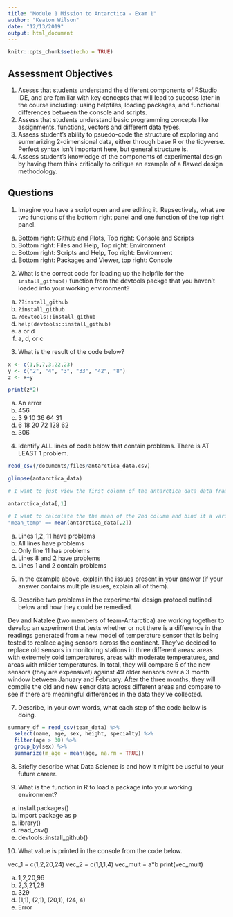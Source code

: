 ```yaml
---
title: "Module 1 Mission to Antarctica - Exam 1"
author: "Keaton Wilson"
date: "12/13/2019"
output: html_document
---
```


```r
knitr::opts_chunk$set(echo = TRUE)
```

## Assessment Objectives  
1. Asesss that students understand the different components of RStudio IDE, and are familiar with key concepts that will lead to success later in the course including: using helpfiles, loading packages, and functional differences between the console and scripts.  
2. Assess that students understand basic programming concepts like assignments, functions, vectors and different data types.  
3. Assess student's ability to psuedo-code the structure of exploring and summarizing 2-dimensional data, either through base R or the tidyverse. Perfect syntax isn't important here, but general structure is.  
4. Assess student's knowledge of the components of experimental design by having them think critically to critique an example of a flawed design methodology. 


## Questions  
1. Imagine you have a script open and are editing it. Repsectively, what are two functions of the bottom right panel and one function of the top right panel.  
a. Bottom right: Github and Plots, Top right: Console and Scripts
b. Bottom right: Files and Help, Top right: Environment
c. Bottom right: Scripts and Help, Top right: Environment
d. Bottom right: Packages and Viewer, top right: Console

2. What is the correct code for loading up the helpfile for the `install_github()` function from the devtools packge that you haven't loaded into your working environment?  
a. `??install_github`  
b. `?install_github`  
c. `?devtools::install_github`  
d. `help(devtools::install_github)`  
e. a or d  
f. a, d, or c  

3. What is the result of the code below?
```r
x <- c(1,5,7,3,22,23)
y <- c("2", "4", "3", "33", "42", "8")
z <- x+y

print(z*2)
```

a. An error  
b. 456  
c. 3 9 10 36 64 31  
d. 6 18 20 72 128 62  
e. 306  

4. Identify ALL lines of code below that contain problems. There is AT LEAST 1 problem. 

```r

read_csv(/documents/files/antarctica_data.csv)

glimpse(antarctica_data)

# I want to just view the first column of the antarctica_data data frame

antarctica_data[,1]

# I want to calculate the the mean of the 2nd column and bind it a variable called "mean_temp"
"mean_temp" == mean(antarctica_data[,2])
```

a. Lines 1,2, 11 have problems
b. All lines have problems
c. Only line 11 has problems
d. Lines 8 and 2 have problems
e. Lines 1 and 2 contain problems

5. In the example above, explain the issues present in your answer (if your answer contains multiple issues, explain all of them).  



6. Describe two problems in the experimental design protocol outlined below and how they could be remedied.

Dev and Natalee (two members of team-Antarctica) are working together to develop an experiment that tests whether or not there is a difference in the readings generated from a new model of temperature sensor that is being tested to replace aging sensors across the continent. They've decided to replace old sensors in monitoring stations in three different areas: areas with extremely cold temperatures, areas with moderate temperatures, and areas with milder temperatures. In total, they will compare 5 of the new sensors (they are expensive!) against 49 older sensors over a 3 month window between January and February. After the three months, they will compile the old and new senor data across different areas and compare to see if there are meaningful differences in the data they've collected.  

7. Describe, in your own words, what each step of the code below is doing. 
```r

summary_df = read_csv(team_data) %>%
  select(name, age, sex, height, specialty) %>%
  filter(age > 30) %>%
  group_by(sex) %>%
  summarize(m_age = mean(age, na.rm = TRUE))
```

8. Briefly describe what Data Science is and how it might be useful to your future career.   


9. What is the function in R to load a  package into your working environment?  
a. install.packages()  
b. import package as p  
c. library()  
d. read_csv()  
e. devtools::install_github()  


10. What value is printed in the console from the code below.  

vec_1 = c(1,2,20,24)
vec_2 = c(1,1,1,4)
vec_mult = a*b
print(vec_mult)  

a. 1,2,20,96  
b. 2,3,21,28  
c. 329  
d. (1,1), (2,1), (20,1), (24, 4)  
e. Error  